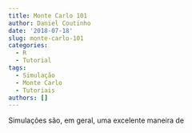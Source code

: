 ```yaml
---
title: Monte Carlo 101
author: Daniel Coutinho
date: '2018-07-18'
slug: monte-carlo-101
categories:
  - R
  - Tutorial
tags:
  - Simulação
  - Monte Carlo
  - Tutoriais
authors: []
---
```


Simulações são, em geral, uma excelente maneira de 